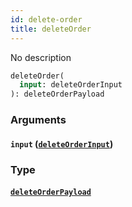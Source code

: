 ```yaml
---
id: delete-order
title: deleteOrder
---
```


No description

```graphql
deleteOrder(
  input: deleteOrderInput
): deleteOrderPayload

```

### Arguments

#### `input` ([`deleteOrderInput`](/v1/inputs/delete-order-input))

### Type

#### [`deleteOrderPayload`](/v1/objects/delete-order-payload)
